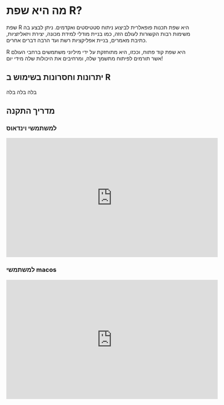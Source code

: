 # מה היא שפת R? 

שפת 
R
היא שפת תכנות פופאלרית לביצוע ניתוח סטטיסטים ואקדמים.
ניתן לבצע בה משימות רבות הקשורות לעולם הזה, כמו בניית מודלי למידת מכונה, יצירת ויזאליזציות, כתיבת מאמרים, בניית אפליקציות רשת ועד הרבה דברים אחרים.

R
היא שפת קוד פתוח, וככזו, היא מתוחזקת על ידי מיליוני משתמשים ברחבי העולם אשר תורמים לפיתוח מתשמך שלה, ומרחיבים את היכולות שלה מידי יום!

## יתרונות וחסרונות בשימוש ב R

בלה בלה בלה

## מדריך התקנה

### למשתמשי וינדאוס

<iframe width="560" height="315" src="https://www.youtube.com/embed/NZxSA80lF1I" title="YouTube video player" frameborder="0" allow="accelerometer; autoplay; clipboard-write; encrypted-media; gyroscope; picture-in-picture" allowfullscreen></iframe>


### למשתמשי macos

<iframe width="560" height="315" src="https://www.youtube.com/embed/cCgiR1uwXzU" title="YouTube video player" frameborder="0" allow="accelerometer; autoplay; clipboard-write; encrypted-media; gyroscope; picture-in-picture" allowfullscreen></iframe>